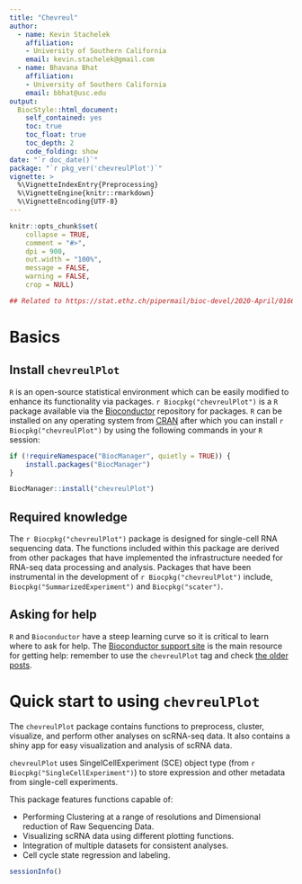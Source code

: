 ```yaml
---
title: "Chevreul"
author: 
  - name: Kevin Stachelek
    affiliation:
    - University of Southern California   
    email: kevin.stachelek@gmail.com
  - name: Bhavana Bhat
    affiliation:
    - University of Southern California   
    email: bbhat@usc.edu
output: 
  BiocStyle::html_document:
    self_contained: yes
    toc: true
    toc_float: true
    toc_depth: 2
    code_folding: show
date: "`r doc_date()`"
package: "`r pkg_ver('chevreulPlot')`"
vignette: >
  %\VignetteIndexEntry{Preprocessing}
  %\VignetteEngine{knitr::rmarkdown}
  %\VignetteEncoding{UTF-8}  
---
```


```r
knitr::opts_chunk$set(
    collapse = TRUE,
    comment = "#>",
    dpi = 900,
    out.width = "100%",
    message = FALSE,
    warning = FALSE,
    crop = NULL)

## Related to https://stat.ethz.ch/pipermail/bioc-devel/2020-April/016656.html
```


# Basics

## Install `chevreulPlot`

`R` is an open-source statistical environment which can be easily modified 
to enhance its functionality via packages. `r Biocpkg("chevreulPlot")` is a `R` 
package available via the [Bioconductor](http://bioconductor.org) repository 
for packages. `R` can be installed on any operating system from 
[CRAN](https://cran.r-project.org/) after which you can install 
`r Biocpkg("chevreulPlot")` by using the following commands in your `R` session:

```r
if (!requireNamespace("BiocManager", quietly = TRUE)) {
    install.packages("BiocManager")
}

BiocManager::install("chevreulPlot")

```

## Required knowledge

The `r Biocpkg("chevreulPlot")` package is designed for single-cell RNA sequencing
 data. The functions included within this package are derived from other 
 packages that have implemented the infrastructure needed for RNA-seq data
  processing and analysis. Packages that have been instrumental in the 
  development of `r Biocpkg("chevreulPlot")` include, 
  `Biocpkg("SummarizedExperiment")` and `Biocpkg("scater")`.

## Asking for help

`R` and `Bioconductor` have a steep learning curve so it is critical to 
learn where to ask for help. The 
[Bioconductor support site](https://support.bioconductor.org/) is the main 
resource for getting help: remember to use the `chevreulPlot` tag and check 
[the older posts](https://support.bioconductor.org/tag/chevreulPlot/). 

# Quick start to using `chevreulPlot`

The `chevreulPlot` package contains functions to preprocess, cluster, visualize, and 
perform other analyses on scRNA-seq data. It also contains a shiny app for easy 
visualization and analysis of scRNA data.

`chevreulPlot` uses SingelCellExperiment (SCE) object type 
(from `r Biocpkg("SingleCellExperiment")`) 
to store expression and other metadata from single-cell experiments. 

This package features functions capable of:

* Performing Clustering at a range of resolutions and Dimensional 
reduction of Raw Sequencing Data.
* Visualizing scRNA data using different plotting functions.
* Integration of multiple datasets for consistent analyses. 
* Cell cycle state regression and labeling.



```r
sessionInfo()
```
